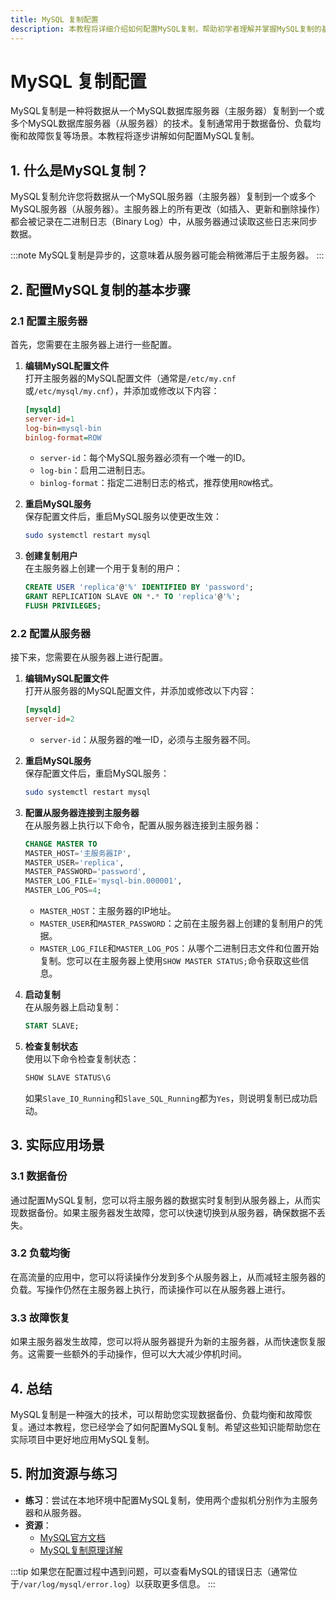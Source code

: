 ```yaml
---
title: MySQL 复制配置
description: 本教程将详细介绍如何配置MySQL复制，帮助初学者理解并掌握MySQL复制的基本概念和配置步骤。
---
```


# MySQL 复制配置

MySQL复制是一种将数据从一个MySQL数据库服务器（主服务器）复制到一个或多个MySQL数据库服务器（从服务器）的技术。复制通常用于数据备份、负载均衡和故障恢复等场景。本教程将逐步讲解如何配置MySQL复制。

## 1. 什么是MySQL复制？

MySQL复制允许您将数据从一个MySQL服务器（主服务器）复制到一个或多个MySQL服务器（从服务器）。主服务器上的所有更改（如插入、更新和删除操作）都会被记录在二进制日志（Binary Log）中，从服务器通过读取这些日志来同步数据。

:::note
MySQL复制是异步的，这意味着从服务器可能会稍微滞后于主服务器。
:::

## 2. 配置MySQL复制的基本步骤

### 2.1 配置主服务器

首先，您需要在主服务器上进行一些配置。

1. **编辑MySQL配置文件**  
   打开主服务器的MySQL配置文件（通常是`/etc/my.cnf`或`/etc/mysql/my.cnf`），并添加或修改以下内容：

   ```ini
   [mysqld]
   server-id=1
   log-bin=mysql-bin
   binlog-format=ROW
   ```

   - `server-id`：每个MySQL服务器必须有一个唯一的ID。
   - `log-bin`：启用二进制日志。
   - `binlog-format`：指定二进制日志的格式，推荐使用`ROW`格式。

2. **重启MySQL服务**  
   保存配置文件后，重启MySQL服务以使更改生效：

   ```bash
   sudo systemctl restart mysql
   ```

3. **创建复制用户**  
   在主服务器上创建一个用于复制的用户：

   ```sql
   CREATE USER 'replica'@'%' IDENTIFIED BY 'password';
   GRANT REPLICATION SLAVE ON *.* TO 'replica'@'%';
   FLUSH PRIVILEGES;
   ```

### 2.2 配置从服务器

接下来，您需要在从服务器上进行配置。

1. **编辑MySQL配置文件**  
   打开从服务器的MySQL配置文件，并添加或修改以下内容：

   ```ini
   [mysqld]
   server-id=2
   ```

   - `server-id`：从服务器的唯一ID，必须与主服务器不同。

2. **重启MySQL服务**  
   保存配置文件后，重启MySQL服务：

   ```bash
   sudo systemctl restart mysql
   ```

3. **配置从服务器连接到主服务器**  
   在从服务器上执行以下命令，配置从服务器连接到主服务器：

   ```sql
   CHANGE MASTER TO
   MASTER_HOST='主服务器IP',
   MASTER_USER='replica',
   MASTER_PASSWORD='password',
   MASTER_LOG_FILE='mysql-bin.000001',
   MASTER_LOG_POS=4;
   ```

   - `MASTER_HOST`：主服务器的IP地址。
   - `MASTER_USER`和`MASTER_PASSWORD`：之前在主服务器上创建的复制用户的凭据。
   - `MASTER_LOG_FILE`和`MASTER_LOG_POS`：从哪个二进制日志文件和位置开始复制。您可以在主服务器上使用`SHOW MASTER STATUS;`命令获取这些信息。

4. **启动复制**  
   在从服务器上启动复制：

   ```sql
   START SLAVE;
   ```

5. **检查复制状态**  
   使用以下命令检查复制状态：

   ```sql
   SHOW SLAVE STATUS\G
   ```

   如果`Slave_IO_Running`和`Slave_SQL_Running`都为`Yes`，则说明复制已成功启动。

## 3. 实际应用场景

### 3.1 数据备份

通过配置MySQL复制，您可以将主服务器的数据实时复制到从服务器上，从而实现数据备份。如果主服务器发生故障，您可以快速切换到从服务器，确保数据不丢失。

### 3.2 负载均衡

在高流量的应用中，您可以将读操作分发到多个从服务器上，从而减轻主服务器的负载。写操作仍然在主服务器上执行，而读操作可以在从服务器上进行。

### 3.3 故障恢复

如果主服务器发生故障，您可以将从服务器提升为新的主服务器，从而快速恢复服务。这需要一些额外的手动操作，但可以大大减少停机时间。

## 4. 总结

MySQL复制是一种强大的技术，可以帮助您实现数据备份、负载均衡和故障恢复。通过本教程，您已经学会了如何配置MySQL复制。希望这些知识能帮助您在实际项目中更好地应用MySQL复制。

## 5. 附加资源与练习

- **练习**：尝试在本地环境中配置MySQL复制，使用两个虚拟机分别作为主服务器和从服务器。
- **资源**：
  - [MySQL官方文档](https://dev.mysql.com/doc/)
  - [MySQL复制原理详解](https://www.percona.com/blog/2016/03/30/understanding-mysql-replication/)

:::tip
如果您在配置过程中遇到问题，可以查看MySQL的错误日志（通常位于`/var/log/mysql/error.log`）以获取更多信息。
:::